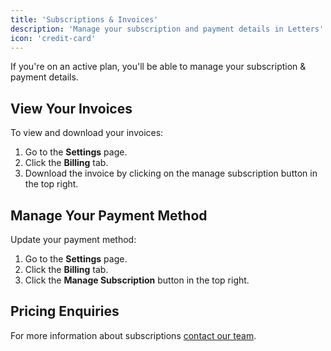 ```yaml
---
title: 'Subscriptions & Invoices'
description: 'Manage your subscription and payment details in Letters'
icon: 'credit-card'
---
```


If you're on an active plan, you'll be able to manage your subscription & payment details.

## View Your Invoices

To view and download your invoices:

1. Go to the **Settings** page.
2. Click the **Billing** tab.
3. Download the invoice by clicking on the manage subscription button in the top right.

## Manage Your Payment Method

Update your payment method:

1. Go to the **Settings** page.
2. Click the **Billing** tab.
3. Click the **Manage Subscription** button in the top right.

## Pricing Enquiries

For more information about subscriptions [contact our team](mailto:hi@letters.app).

